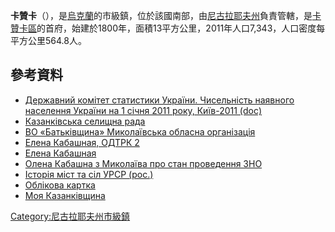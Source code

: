 {{No footnotes|time=2015-09-16T13:08:03+00:00}}
{{coord|47|50|17|N|32|49|34|E|scale:30000|display=title}}

'''卡贊卡'''（{{lang-uk|Казанка}}），是[[烏克蘭|烏克蘭]]的市級鎮，位於該國南部，由[[尼古拉耶夫州|尼古拉耶夫州]]負責管轄，是[[卡贊卡區|卡贊卡區]]的首府，始建於1800年，面積13平方公里，2011年人口7,343，人口密度每平方公里564.8人。

==參考資料==
*[https://web.archive.org/web/20121010205321/http://stat6.stat.lviv.ua/PXWEB2007/ukr/publ/2011/chnas.zip Державний комітет статистики України. Чисельність наявного населення України на 1 січня 2011 року, Київ-2011 (doc)]
*[http://visti-kazanki.at.ua/ Казанківська селищна рада] {{Wayback|url=http://visti-kazanki.at.ua/ |date=20190120101111 }}
*[https://web.archive.org/web/20150419172851/http://batkivshchyna.mk.ua/kandidati/kabashna-olena-mikolayivna.html ВО «Батьківщина» Миколаївська обласна організація]
*[https://www.youtube.com/watch?v=TJ8Y-lQpJJA Елена Кабашная, ОДТРК 2] {{Wayback|url=https://www.youtube.com/watch?v=TJ8Y-lQpJJA |date=20160316131749 }}
*[https://www.youtube.com/watch?v=DSLwTefP4s4 Елена Кабашная] {{Wayback|url=https://www.youtube.com/watch?v=DSLwTefP4s4 |date=20160331220629 }}
*[https://www.youtube.com/watch?v=x8Er8TJdPm8 Олена Кабашна з Миколаїва про стан проведення ЗНО] {{Wayback|url=https://www.youtube.com/watch?v=x8Er8TJdPm8 |date=20160314181355 }}
* [https://web.archive.org/web/20120314191038/http://www.igsu.org.ua/Nikolaevskaja.obl/Kazankovskij.rajon/Kazanka.html Історія міст та сіл УРСР (рос.)]
* [http://gska2.rada.gov.ua/pls/z7502/A005?rdat1=15.07.2008&rf7571=22401 Облікова картка]{{dead link|date=2017年11月 |bot=InternetArchiveBot |fix-attempted=yes }}
* [https://web.archive.org/web/20150806160140/http://www.kazanka.ho.ua/ Моя Казанківщина]

{{DEFAULTSORT:Казанка}}
[[Category:尼古拉耶夫州市級鎮|Category:尼古拉耶夫州市級鎮]]


{{Mykolaiv-geo-stub}}